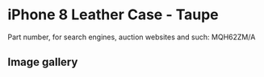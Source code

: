 
# iPhone 8 Leather Case - Taupe

Part number, for search engines, auction websites and such: MQH62ZM/A

## Image gallery

<div style={{ width: "768px" }}>
  <GalleryComponent
    images={[
      {
        original: "/everysource/MQH62.png",
        thumbnail: "/everypreview/MQH62.png",
      },
      {
        original: "/everysource/MQH62_AV1_GOLD.png",
        thumbnail: "/everypreview/MQH62_AV1_GOLD.png",
      },
      {
        original: "/everysource/MQH62_AV1_SILVER.png",
        thumbnail: "/everypreview/MQH62_AV1_SILVER.png",
      },
      {
        original: "/everysource/MQH62_AV1_SPACE_GRAY.png",
        thumbnail: "/everypreview/MQH62_AV1_SPACE_GRAY.png",
      },
      {
        original: "/everysource/MQH62_AV2.png",
        thumbnail: "/everypreview/MQH62_AV2.png",
      }
    ]}
  />
</div>